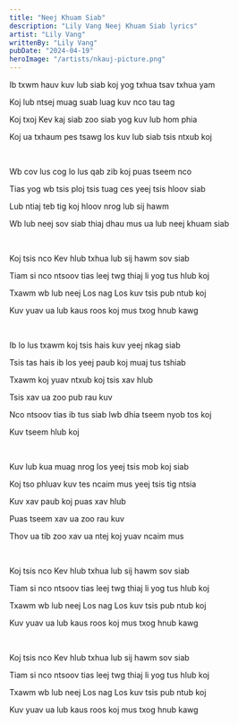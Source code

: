 ```yaml
---
title: "Neej Khuam Siab"
description: "Lily Vang Neej Khuam Siab lyrics"
artist: "Lily Vang"
writtenBy: "Lily Vang"
pubDate: "2024-04-19"
heroImage: "/artists/nkauj-picture.png"
---
```


Ib txwm hauv kuv lub siab koj yog txhua tsav txhua yam

Koj lub ntsej muag suab luag kuv nco tau tag

Koj txoj Kev kaj siab zoo siab yog kuv lub hom phia

Koj ua txhaum pes tsawg los kuv lub siab tsis ntxub koj

<br />

Wb cov lus cog lo lus qab zib koj puas tseem nco

Tias yog wb tsis ploj tsis tuag ces yeej tsis hloov siab

Lub ntiaj teb tig koj hloov nrog lub sij hawm

Wb lub neej sov siab thiaj dhau mus ua lub neej khuam siab

<br />

Koj tsis nco Kev hlub txhua lub sij hawm sov siab

Tiam si nco ntsoov tias leej twg thiaj li yog tus hlub koj

Txawm wb lub neej Los nag Los kuv tsis pub ntub koj

Kuv yuav ua lub kaus roos koj mus txog hnub kawg

<br />

Ib lo lus txawm koj tsis hais kuv yeej nkag siab

Tsis tas hais ib los yeej paub koj muaj tus tshiab

Txawm koj yuav ntxub koj tsis xav hlub

Tsis xav ua zoo pub rau kuv

Nco ntsoov tias ib tus siab lwb dhia tseem nyob tos koj

Kuv tseem hlub koj

<br />

Kuv lub kua muag nrog los yeej tsis mob koj siab

Koj tso phluav kuv tes ncaim mus yeej tsis tig ntsia

Kuv xav paub koj puas xav hlub

Puas tseem xav ua zoo rau kuv

Thov ua tib zoo xav ua ntej koj yuav ncaim mus

<br />

Koj tsis nco Kev hlub txhua lub sij hawm sov siab

Tiam si nco ntsoov tias leej twg thiaj li yog tus hlub koj

Txawm wb lub neej Los nag Los kuv tsis pub ntub koj

Kuv yuav ua lub kaus roos koj mus txog hnub kawg

<br />

Koj tsis nco Kev hlub txhua lub sij hawm sov siab

Tiam si nco ntsoov tias leej twg thiaj li yog tus hlub koj

Txawm wb lub neej Los nag Los kuv tsis pub ntub koj

Kuv yuav ua lub kaus roos koj mus txog hnub kawg

